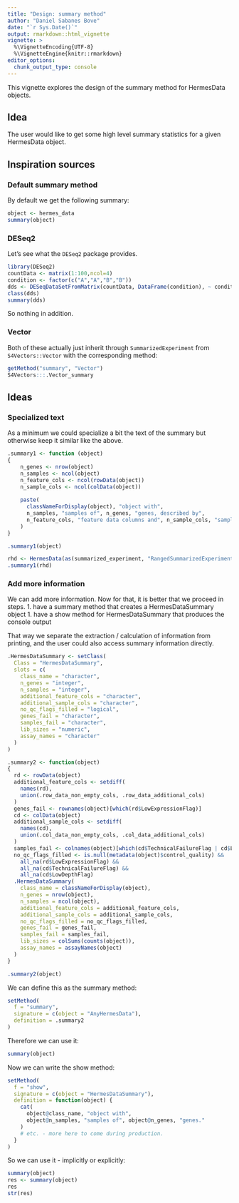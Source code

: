 ```yaml
---
title: "Design: summary method"
author: "Daniel Sabanes Bove"
date: "`r Sys.Date()`"
output: rmarkdown::html_vignette
vignette: >
  %\VignetteEncoding{UTF-8}
  %\VignetteEngine{knitr::rmarkdown}
editor_options: 
  chunk_output_type: console
---
```


This vignette explores the design of the summary method for HermesData objects.

## Idea

The user would like to get some high level summary statistics for a given HermesData object.

## Inspiration sources

### Default summary method

By default we get the following summary:

```r
object <- hermes_data
summary(object)
```

### DESeq2

Let's see what the `DESeq2` package provides.

```r
library(DESeq2)
countData <- matrix(1:100,ncol=4)
condition <- factor(c("A","A","B","B"))
dds <- DESeqDataSetFromMatrix(countData, DataFrame(condition), ~ condition)
class(dds)
summary(dds)
```
So nothing in addition.

### Vector

Both of these actually just inherit through `SummarizedExperiment` from `S4Vectors::Vector` with the corresponding method:

```r
getMethod("summary", "Vector")
S4Vectors:::.Vector_summary
```

## Ideas

### Specialized text

As a minimum we could specialize a bit the text of the summary but otherwise keep it similar like the above.

```r
.summary1 <- function (object) 
{
    n_genes <- nrow(object)
    n_samples <- ncol(object)
    n_feature_cols <- ncol(rowData(object))
    n_sample_cols <- ncol(colData(object))
    
    paste(
      classNameForDisplay(object), "object with", 
      n_samples, "samples of", n_genes, "genes, described by",
      n_feature_cols, "feature data columns and", n_sample_cols, "sample data columns."
    )
}

.summary1(object)

rhd <- HermesData(as(summarized_experiment, "RangedSummarizedExperiment"))
.summary1(rhd)
```

### Add more information

We can add more information. Now for that, it is better that we proceed in steps.
1. have a summary method that creates a HermesDataSummary object
1. have a show method for HermesDataSummary that produces the console output

That way we separate the extraction / calculation of information from printing, 
and the user could also access summary information directly.

```r
.HermesDataSummary <- setClass(
  Class = "HermesDataSummary",
  slots = c(
    class_name = "character",
    n_genes = "integer",
    n_samples = "integer",
    additional_feature_cols = "character",
    additional_sample_cols = "character",
    no_qc_flags_filled = "logical",
    genes_fail = "character",
    samples_fail = "character",
    lib_sizes = "numeric",
    assay_names = "character"
  )
)

.summary2 <- function(object) 
{
  rd <- rowData(object)
  additional_feature_cols <- setdiff(
    names(rd),
    union(.row_data_non_empty_cols, .row_data_additional_cols)
  )
  genes_fail <- rownames(object)[which(rd$LowExpressionFlag)]
  cd <- colData(object)
  additional_sample_cols <- setdiff(
    names(cd),
    union(.col_data_non_empty_cols, .col_data_additional_cols)
  )
  samples_fail <- colnames(object)[which(cd$TechnicalFailureFlag | cd$LowDepthFlag)]
  no_qc_flags_filled <- is.null(metadata(object)$control_quality) &&
    all_na(rd$LowExpressionFlag) &&
    all_na(cd$TechnicalFailureFlag) &&
    all_na(cd$LowDepthFlag)
  .HermesDataSummary(
    class_name = classNameForDisplay(object),
    n_genes = nrow(object),
    n_samples = ncol(object),
    additional_feature_cols = additional_feature_cols,
    additional_sample_cols = additional_sample_cols,
    no_qc_flags_filled = no_qc_flags_filled,
    genes_fail = genes_fail,
    samples_fail = samples_fail,
    lib_sizes = colSums(counts(object)),
    assay_names = assayNames(object)
  )
}

.summary2(object)
```

We can define this as the summary method:

```r
setMethod(
  f = "summary",
  signature = c(object = "AnyHermesData"),
  definition = .summary2
)
```

Therefore we can use it:

```r
summary(object)
```

Now we can write the show method:

```r
setMethod(
  f = "show",
  signature = c(object = "HermesDataSummary"),
  definition = function(object) {
    cat(
      object@class_name, "object with", 
      object@n_samples, "samples of", object@n_genes, "genes."
    )
    # etc. - more here to come during production. 
  }
)
```

So we can use it - implicitly or explicitly:

```r
summary(object)
res <- summary(object)
res
str(res)
```

